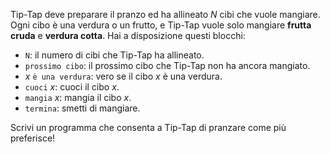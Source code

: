 
Tip-Tap deve preparare il pranzo ed ha allineato $N$ cibi che vuole mangiare.
Ogni cibo è una verdura o un frutto, e Tip-Tap vuole solo mangiare **frutta cruda** e **verdura cotta**.
Hai a disposizione questi blocchi:

- `N`: il numero di cibi che Tip-Tap ha allineato.
- `prossimo cibo`: il prossimo cibo che Tip-Tap non ha ancora mangiato.
- $x$ `è una verdura`: vero se il cibo $x$ è una verdura.
- `cuoci` $x$: cuoci il cibo $x$.
- `mangia` $x$: mangia il cibo $x$.
- `termina`: smetti di mangiare.

Scrivi un programma che consenta a Tip-Tap di pranzare come più preferisce!

<Blockly
  customBlocks={customBlocks}
  initialBlocks={initialBlocks}
  testcases={testcases}
  visualizer={Visualizer}
/>
